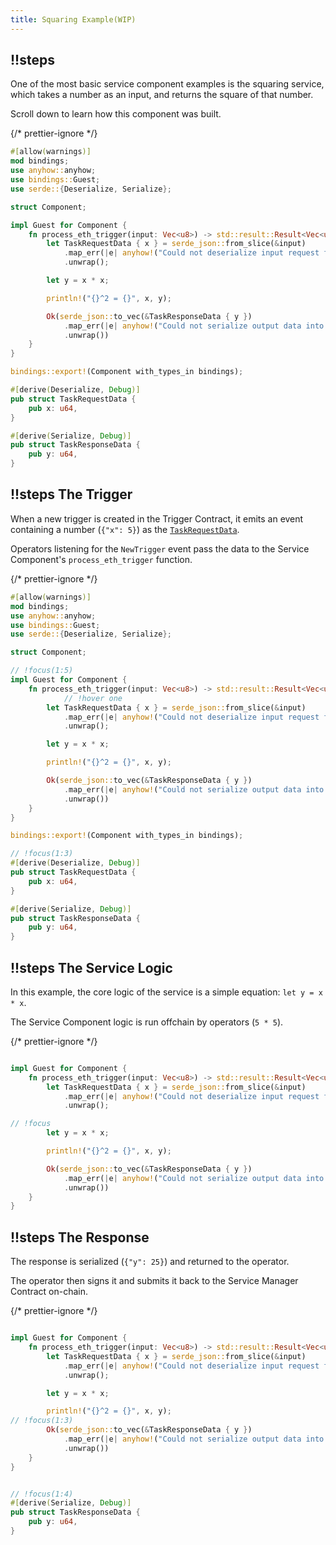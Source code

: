 ```yaml
---
title: Squaring Example(WIP)
---
```




<HoverContainer>
<Scrollycoding>


## !!steps

One of the most basic service component examples is the squaring service, which takes a number as an input, and returns the square of that number.

Scroll down to learn how this component was built.

{/* prettier-ignore */}
```rust ! lib.rs
#[allow(warnings)]
mod bindings;
use anyhow::anyhow;
use bindings::Guest;
use serde::{Deserialize, Serialize};

struct Component;

impl Guest for Component {
    fn process_eth_trigger(input: Vec<u8>) -> std::result::Result<Vec<u8>, String> {
        let TaskRequestData { x } = serde_json::from_slice(&input)
            .map_err(|e| anyhow!("Could not deserialize input request from JSON: {}", e))
            .unwrap();

        let y = x * x;

        println!("{}^2 = {}", x, y);

        Ok(serde_json::to_vec(&TaskResponseData { y })
            .map_err(|e| anyhow!("Could not serialize output data into JSON: {}", e))
            .unwrap())
    }
}

bindings::export!(Component with_types_in bindings);

#[derive(Deserialize, Debug)]
pub struct TaskRequestData {
    pub x: u64,
}

#[derive(Serialize, Debug)]
pub struct TaskResponseData {
    pub y: u64,
}
```

## !!steps The Trigger


When a new trigger is created in the Trigger Contract, it emits an event containing a number (`{"x": 5}`) as the [`TaskRequestData`](hover:one).

Operators listening for the `NewTrigger` event pass the data to the Service Component's `process_eth_trigger` function.

{/* prettier-ignore */}
```rust ! lib.rs
#[allow(warnings)]
mod bindings;
use anyhow::anyhow;
use bindings::Guest;
use serde::{Deserialize, Serialize};

struct Component;

// !focus(1:5)
impl Guest for Component {
    fn process_eth_trigger(input: Vec<u8>) -> std::result::Result<Vec<u8>, String> {
            // !hover one
        let TaskRequestData { x } = serde_json::from_slice(&input)
            .map_err(|e| anyhow!("Could not deserialize input request from JSON: {}", e))
            .unwrap();

        let y = x * x;

        println!("{}^2 = {}", x, y);

        Ok(serde_json::to_vec(&TaskResponseData { y })
            .map_err(|e| anyhow!("Could not serialize output data into JSON: {}", e))
            .unwrap())
    }
}

bindings::export!(Component with_types_in bindings);

// !focus(1:3)
#[derive(Deserialize, Debug)]
pub struct TaskRequestData {
    pub x: u64,
}

#[derive(Serialize, Debug)]
pub struct TaskResponseData {
    pub y: u64,
}
```



## !!steps The Service Logic

In this example, the core logic of the service is a simple equation: `let y = x * x`.

The Service Component logic is run offchain by operators (`5 * 5`).

{/* prettier-ignore */}
```rust ! lib.rs

impl Guest for Component {
    fn process_eth_trigger(input: Vec<u8>) -> std::result::Result<Vec<u8>, String> {
        let TaskRequestData { x } = serde_json::from_slice(&input)
            .map_err(|e| anyhow!("Could not deserialize input request from JSON: {}", e))
            .unwrap();

// !focus
        let y = x * x;

        println!("{}^2 = {}", x, y);

        Ok(serde_json::to_vec(&TaskResponseData { y })
            .map_err(|e| anyhow!("Could not serialize output data into JSON: {}", e))
            .unwrap())
    }
}

```


## !!steps The Response


The response is serialized (`{"y": 25}`) and returned to the operator.

The operator then signs it and submits it back to the Service Manager Contract on-chain.

{/* prettier-ignore */}
```rust ! lib.rs

impl Guest for Component {
    fn process_eth_trigger(input: Vec<u8>) -> std::result::Result<Vec<u8>, String> {
        let TaskRequestData { x } = serde_json::from_slice(&input)
            .map_err(|e| anyhow!("Could not deserialize input request from JSON: {}", e))
            .unwrap();

        let y = x * x;

        println!("{}^2 = {}", x, y);
// !focus(1:3)
        Ok(serde_json::to_vec(&TaskResponseData { y })
            .map_err(|e| anyhow!("Could not serialize output data into JSON: {}", e))
            .unwrap())
    }
}


// !focus(1:4)
#[derive(Serialize, Debug)]
pub struct TaskResponseData {
    pub y: u64,
}
```

</Scrollycoding>

</HoverContainer>
